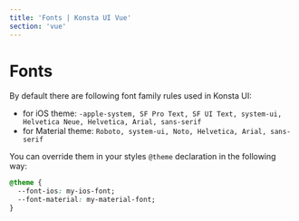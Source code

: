 ```yaml
---
title: 'Fonts | Konsta UI Vue'
section: 'vue'
---
```


# Fonts

By default there are following font family rules used in Konsta UI:

- for iOS theme: `-apple-system, SF Pro Text, SF UI Text, system-ui, Helvetica Neue, Helvetica, Arial, sans-serif`
- for Material theme: `Roboto, system-ui, Noto, Helvetica, Arial, sans-serif`

You can override them in your styles `@theme` declaration in the following way:

```css
@theme {
  --font-ios: my-ios-font;
  --font-material: my-material-font;
}
```
